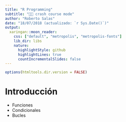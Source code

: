```yaml
---
title: "R Programming"
subtitle: "🚙💨 crash course mode"
author: "Roberto Salas"
date: "18/07/2018 (actualizado: `r Sys.Date()`)"
output:
  xaringan::moon_reader:
    css: ["default", "metropolis", "metropolis-fonts"]
    lib_dir: libs
    nature:
      highlightStyle: github
      highlightLines: true
      countIncrementalSlides: false
---
```


```r
options(htmltools.dir.version = FALSE)
```

# Introducción

- Funciones
- Condicionales
- Bucles